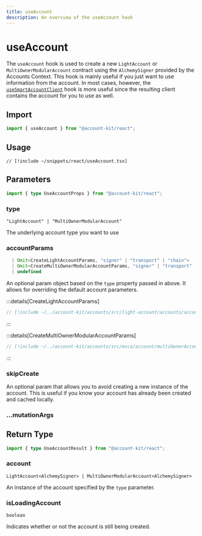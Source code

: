 ```yaml
---
title: useAccount
description: An overview of the useAccount hook
---
```


# useAccount

The `useAccount` hook is used to create a new `LightAccount` or `MultiOwnerModularAccount` contract using the `AlchemySigner` provided by the Accounts Context. This hook is mainly useful if you just want to use information from the account. In most cases, however, the [`useSmartAccountClient`](/react/useSmartAccountClient) hook is more useful since the resulting client contains the account for you to use as well.

## Import

```ts
import { useAccount } from "@account-kit/react";
```

## Usage

```tsx [useAccount.tsx]
// [!include ~/snippets/react/useAccount.tsx]
```

## Parameters

```ts
import { type UseAccountProps } from "@account-kit/react";
```

### type

`"LightAccount" | "MultiOwnerModularAccount"`

The underlying account type you want to use

### accountParams

```ts
  | Omit<CreateLightAccountParams, "signer" | "transport" | "chain">
  | Omit<CreateMultiOwnerModularAccountParams, "signer" | "transport" | "chain">
  | undefined
```

An optional param object based on the `type` property passed in above. It allows for overriding the default account parameters.

:::details[CreateLightAccountParams]

```ts [types.ts]
// [!include ~/../account-kit/accounts/src/light-account/accounts/account.ts:createlightaccountparams]
```

:::

:::details[CreateMultiOwnerModularAccountParams]

```ts [types.ts]
// [!include ~/../account-kit/accounts/src/msca/account/multiOwnerAccount.ts:CreateMultiOwnerModularAccountParams]
```

:::

### skipCreate

An optional param that allows you to avoid creating a new instance of the account. This is useful if you know your account has already been created and cached locally.

### ...mutationArgs


<BaseHookMutationArgs />

## Return Type

```ts
import { type UseAccountResult } from "@account-kit/react";
```

### account

`LightAccount<AlchemySigner> | MultiOwnerModularAccount<AlchemySigner>`

An instance of the account specified by the `type` parameter.

### isLoadingAccount

`boolean`

Indicates whether or not the account is still being created.
